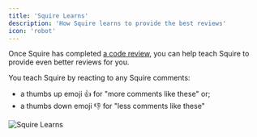 ```yaml
---
title: 'Squire Learns'
description: 'How Squire learns to provide the best reviews'
icon: 'robot'
---
```


Once Squire has completed [a code review](/features/code-review), you can help teach Squire to provide even better reviews for you.

You teach Squire by reacting to any Squire comments:
- a thumbs up emoji 👍 for "more comments like these" or;
- a thumbs down emoji 👎 for "less comments like these"

![Squire Learns](/images/squire-learns.png)